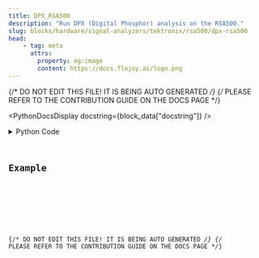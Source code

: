 ```yaml
---
title: DPX_RSA500
description: "Run DPX (Digital Phosphor) analysis on the RSA500."
slug: blocks/hardware/signal-analyzers/tektronix/rsa500/dpx-rsa500
head:
    - tag: meta
      attrs:
        property: og:image
        content: https://docs.flojoy.ai/logo.png
---
```


{/* DO NOT EDIT THIS FILE! IT IS BEING AUTO GENERATED */}
{/* PLEASE REFER TO THE CONTRIBUTION GUIDE ON THE DOCS PAGE */}


<PythonDocsDisplay docstring={block_data["docstring"]} />
<details>
<summary>Python Code</summary>



<Code code={pythonCode} lang="py" wrap theme="dracula" />

[Find this Flojoy Block on GitHub](https://github.com/flojoy-ai/blocks/blob/main/blocks/HARDWARE/SIGNAL_ANALYZERS/TEKTRONIX/RSA500/DPX_RSA500/DPX_RSA500.py)

</details>

## Example


<GetHelpWidget />


<AppDisplay app={app} blockName="DPX_RSA500" client:visible />


<Example />

{/* DO NOT EDIT THIS FILE! IT IS BEING AUTO GENERATED */}
{/* PLEASE REFER TO THE CONTRIBUTION GUIDE ON THE DOCS PAGE */}
